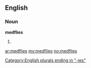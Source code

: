 ==English==

===Noun===
'''medflies'''

# {{plural of|[[medfly]]}}

[[Category:English plurals ending in "-ies"]]

[[ar:medflies]]
[[my:medflies]]
[[no:medflies]]